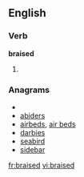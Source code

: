 ==English==
===Verb===
'''braised'''
# {{past of|[[braise]]}}

===Anagrams===
* {{alphagram|abdeirs}}
* [[abiders#English|abiders]]
* [[airbeds#English|airbeds]], [[air beds#English|air beds]]
* [[darbies#English|darbies]]
* [[seabird#English|seabird]]
* [[sidebar#English|sidebar]]


[[fr:braised]]
[[vi:braised]]